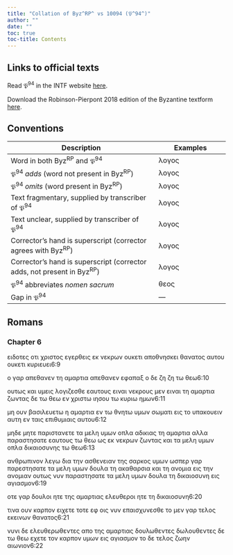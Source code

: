 ```yaml
---
title: "Collation of Byz^RP^ vs 10094 (𝔓^94^)"
author: ""
date: ""
toc: true
toc-title: Contents
---
```


::: {.callout-note appearance="minimal" icon="false" collapse="true"}
# Links to official texts

Read 𝔓^94^ in the INTF website [here](https://ntvmr.uni-muenster.de/manuscript-workspace?docID=10094).

Download the Robinson-Pierpont 2018 edition of the Byzantine textform [here](https://web.archive.org/web/20210413060536/https://byzantinetext.com/wp-content/uploads/2021/03/robinson-pierpont-2018-gnt-edition.pdf).


:::


::: {.callout-note appearance="minimal" icon="false" collapse="true"}
# Conventions

| Description                                                              	| Examples                           	|
|--------------------------------------------------------------------------	|------------------------------------	|
| Word in both Byz^RP^ and 𝔓^94^                                   	| λογος                              	|
| 𝔓^94^ *adds* (word not present in Byz^RP^)                       	| [λογος]{.greek-added}            	|
| 𝔓^94^ *omits* (word present in Byz^RP^)                          	| [λογος]{.greek-omitted}          	|
| Text fragmentary, supplied by transcriber of 𝔓^94^               	| [λογος]{.greek-supplied}         	|
| Text unclear, supplied by transcriber of 𝔓^94^                   	| [λογος]{.unclear}                	|
| Corrector's hand is superscript (corrector agrees with Byz^RP^)          	| [λογος]{.corr}                   	|
| Corrector's hand is superscript (corrector adds, not present in Byz^RP^) 	| [[λογος]{.corr}]{.greek-added} 	|
| 𝔓^94^ abbreviates *nomen sacrum*                                 	| [θεος]{.greek-abbr}            	|
| Gap in 𝔓^94^                                                     	| [―]{.gap}                        	|
:::

## Romans

### Chapter 6

[ειδοτες]{.greek-omitted} [οτι]{.greek-omitted} [χριστος]{.greek-omitted} [εγερθεις]{.greek-omitted} [εκ]{.greek-omitted} [νεκρων]{.greek-omitted} [ουκετι]{.greek-omitted} [αποθνησκει]{.greek-omitted} [θανατος]{.greek-supplied} [αυτου]{.greek-supplied} [ουκετι]{.greek-supplied} [κυρι]{.greek-supplied}[ευ]{.unclear}[ει]{.greek-supplied}[6:9]{.aside}

[ο]{.greek-supplied} [γαρ]{.greek-supplied} [απε]{.greek-supplied}[θανεν]{.greek-supplied} [τη]{.greek-supplied} [αμαρτια]{.greek-supplied} [απεθανεν]{.greek-supplied} [ε]{.greek-supplied}φα[π]{.unclear}αξ ο δε [ζ]{.unclear}[η]{.greek-supplied} [ζη]{.greek-supplied} [τω]{.greek-supplied} [θεω]{.greek-abbr}[6:10]{.aside}

[ουτως]{.greek-supplied} [και]{.greek-supplied} [υμεις]{.greek-supplied} [λογι]{.greek-supplied}[ζε]{.unclear}σθε ε[αυτου]{.unclear}[ς]{.greek-supplied} [[ε]{.greek-supplied}ι[ναι]{.greek-supplied}]{.greek-added} [νεκρους]{.greek-supplied} [μεν]{.unclear} [ειναι]{.greek-omitted} [τη]{.unclear} [αμαρ]{.greek-supplied}[τια]{.unclear} [ζ]{.greek-supplied}[ω]{.unclear}ν[τα]{.unclear}ς δε τω [θεω]{.greek-abbr} εν [χριστω]{.greek-abbr} [ιησου]{.greek-abbr} [τω]{.greek-omitted} [κυριω]{.greek-omitted} [ημων]{.greek-omitted}[6:11]{.aside}

[μ]{.unclear}η ουν [β]{.unclear}ασιλε[υ]{.unclear}ε[τ]{.unclear}ω η αμαρτια εν τ[ω]{.greek-supplied} [θνητω]{.greek-supplied} [υ]{.unclear}μων [σ]{.unclear}ωμ[α]{.unclear}τι εις το υπακου[ειν]{.unclear} [αυτη]{.greek-omitted} [εν]{.greek-omitted} τ[α]{.unclear}[ις]{.greek-supplied} [επι]{.greek-supplied}[θ]{.greek-supplied}[υμ]{.unclear}ι[α]{.unclear}ι[ς]{.unclear} αυτ[ου]{.unclear}[6:12]{.aside}

[μηδε]{.greek-omitted} [μητε]{.greek-added} παριστανετ[ε]{.unclear} [τα]{.greek-supplied} [μελη]{.greek-supplied} [υμων]{.greek-omitted} [οπλα]{.greek-omitted} [αδικιας]{.greek-omitted} [τη]{.greek-omitted} [αμαρτια]{.greek-omitted} [αλλα]{.greek-omitted} [παραστησατε]{.greek-omitted} [εαυτους]{.greek-omitted} [τω]{.greek-omitted} [θεω]{.greek-omitted} [ως]{.greek-omitted} [εκ]{.greek-omitted} [νεκρων]{.greek-omitted} [ζωντας]{.greek-omitted} [και]{.greek-omitted} [τα]{.greek-omitted} [μελη]{.greek-omitted} [υμων]{.greek-omitted} [οπλα]{.greek-omitted} [δικαιοσυνης]{.greek-omitted} [τω]{.greek-omitted} [θεω]{.greek-omitted}[6:13]{.aside}

[ανθρωπινον]{.greek-omitted} [λεγω]{.greek-omitted} [δια]{.greek-omitted} [την]{.greek-omitted} [ασθενειαν]{.greek-omitted} [της]{.greek-omitted} [σαρκος]{.greek-omitted} [υμων]{.greek-omitted} [ωσπερ]{.greek-omitted} [γαρ]{.greek-omitted} [παρεστησατε]{.greek-omitted} [τα]{.greek-omitted} [μελη]{.greek-omitted} [υμων]{.greek-omitted} [δουλα]{.greek-omitted} [τη]{.greek-omitted} [ακαθαρσια]{.greek-omitted} [και]{.greek-omitted} [τη]{.greek-omitted} [ανομια]{.greek-omitted} [εις]{.greek-omitted} [την]{.greek-omitted} [ανομιαν]{.greek-omitted} [ουτως]{.greek-omitted} [νυν]{.greek-omitted} [παραστησατε]{.greek-supplied} [τα]{.greek-supplied} [μελη]{.greek-supplied} [υμων]{.greek-supplied} [δο]{.greek-supplied}υλ[α]{.unclear} [τη]{.unclear} [δ]{.unclear}ικα[ι]{.unclear}[οσυνη]{.greek-supplied} [εις]{.greek-supplied} [αγια]{.greek-supplied}σ[μο]{.greek-supplied}ν[6:19]{.aside}

οτε γαρ [δ]{.unclear}[ο]{.greek-supplied}[υλ]{.unclear}οι [ητε]{.unclear} [τ]{.unclear}η[ς]{.unclear} αμ[αρτι]{.unclear}α[ς]{.unclear} [ελευθε]{.greek-supplied}[ροι]{.greek-supplied} [ητε]{.greek-supplied} [τη]{.greek-supplied} [δι]{.unclear}[κ]{.greek-supplied}[αι]{.unclear}οσυ[νη]{.greek-supplied}[6:20]{.aside}

[τι]{.greek-supplied}να [ου]{.unclear}[ν]{.greek-supplied} [καρπ]{.unclear}ον [ει]{.unclear}χ[ε]{.unclear}[τε]{.greek-supplied} [τοτε]{.greek-supplied} [εφ]{.greek-supplied} [οις]{.greek-supplied} [ν]{.greek-supplied}[υ]{.unclear}ν επ[α]{.unclear}[ισ]{.greek-supplied}χ[υν]{.greek-supplied}εσ[θε]{.greek-supplied} [τ]{.greek-supplied}[ο]{.unclear} [[μ]{.unclear}[εν]{.greek-supplied}]{.greek-added} γαρ τελο[ς]{.unclear} [ε]{.greek-supplied}[κε]{.unclear}[ινων]{.greek-supplied} [θανα]{.greek-supplied}[τ]{.unclear}[ος]{.greek-supplied}[6:21]{.aside}

[ν]{.unclear}υνι δε ελευθ[ερ]{.unclear}ωθεντες απο [τ]{.unclear}η[ς]{.greek-supplied} [αμαρ]{.greek-supplied}[τιας]{.greek-supplied} [δουλωθεντες]{.greek-omitted} [[δ]{.unclear}ωλουθεντες]{.greek-added} δε τω [θεω]{.greek-abbr} εχετε τον κ[α]{.unclear}[ρπον]{.greek-supplied} [υμω]{.greek-supplied}ν εις αγιασμον το [δε]{.unclear} τ[ε]{.greek-supplied}[λος]{.unclear} [ζωην]{.unclear} [αι]{.unclear}ω[νιον]{.greek-supplied}[6:22]{.aside}

